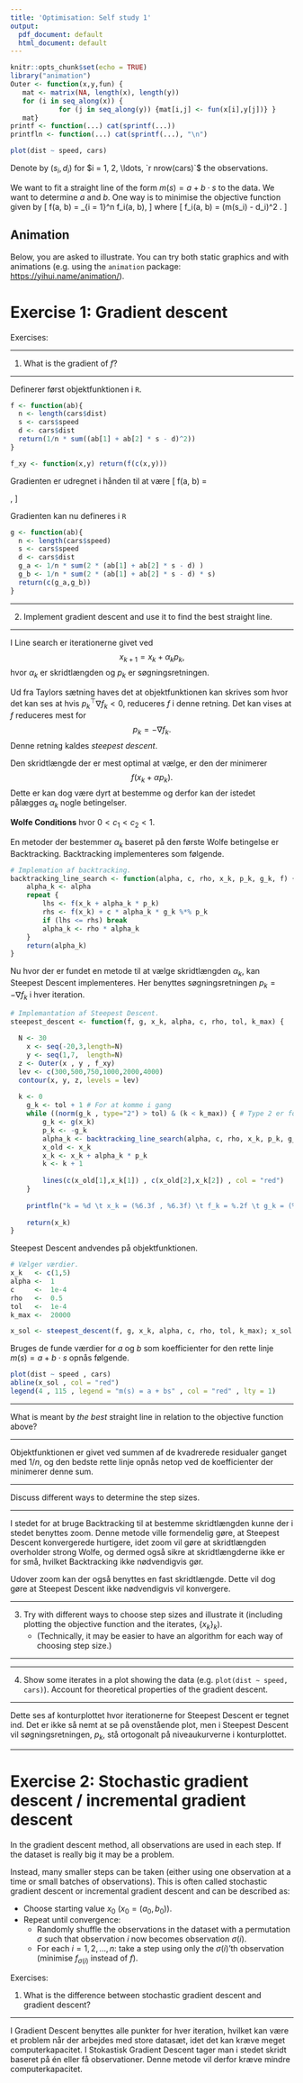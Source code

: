 ```yaml
---
title: 'Optimisation: Self study 1'
output:
  pdf_document: default
  html_document: default
---
```


```r
knitr::opts_chunk$set(echo = TRUE)
library("animation")
Outer <- function(x,y,fun) {
   mat <- matrix(NA, length(x), length(y))
   for (i in seq_along(x)) {
            for (j in seq_along(y)) {mat[i,j] <- fun(x[i],y[j])} }
   mat}
printf <- function(...) cat(sprintf(...))
printfln <- function(...) cat(sprintf(...), "\n")
```


```r
plot(dist ~ speed, cars)
```

Denote by $(s_i, d_i)$ for $i = 1, 2, \ldots, `r nrow(cars)`$ the observations.

We want to fit a straight line of the form $m(s) = a + b \cdot s$ to the data. We want to determine $a$ and $b$. One way is to minimise the objective function given by
\[
f(a, b) = \frac{1}{n} \sum_{i = 1}^n f_i(a, b),
\]
where
\[
f_i(a, b) = (m(s_i) - d_i)^2 .
\]

## Animation

Below, you are asked to illustrate. You can try both static graphics and with animations (e.g. using the `animation` package: <https://yihui.name/animation/>).

# Exercise 1: Gradient descent

Exercises:


***
1. What is the gradient of $f$?

***

Definerer først objektfunktionen i `R`.
```r
f <- function(ab){
  n <- length(cars$dist)
  s <- cars$speed
  d <- cars$dist
  return(1/n * sum((ab[1] + ab[2] * s - d)^2))
}

f_xy <- function(x,y) return(f(c(x,y)))
```

Gradienten er udregnet i hånden til at være
\[
\nabla f(a, b) = \begin{pmatrix}1/n \sum^n_{i=1}2((a+bs_i)-d_i)\\ 1/n\sum^n_{i=1}2((a+bs_i)-d_i)s_i\end{pmatrix},
\]

Gradienten kan nu defineres i `R`
```r
g <- function(ab){
  n <- length(cars$speed)
  s <- cars$speed
  d <- cars$dist 
  g_a <- 1/n * sum(2 * (ab[1] + ab[2] * s - d) )
  g_b <- 1/n * sum(2 * (ab[1] + ab[2] * s - d) * s)
  return(c(g_a,g_b))
}
```

***
2. Implement gradient descent and use it to find the best straight line.

***
I Line search er iterationerne givet ved 
$$x_{k+1} = x_k + \alpha_k p_k,$$
hvor $\alpha_k$ er skridtlængden og $p_k$ er søgningsretningen.

Ud fra Taylors sætning haves det at objektfunktionen kan skrives som
\begin{align*}
f(x_k+\alpha_kp_k)\approx f(x_k)+\alpha_kp_k^\top \nabla f_k,
\end{align*}
hvor det kan ses at hvis $p_k^\top\nabla f_k<0$, reduceres $f$ i denne retning. Det kan vises at $f$ reduceres mest for 
$$p_k=-\nabla f_k.$$
Denne retning kaldes *steepest descent*.

Den skridtlængde der er mest optimal at vælge, er den der minimerer 
$$f(x_k+\alpha p_k).$$
Dette er kan dog være dyrt at bestemme og derfor kan der istedet pålægges $\alpha_k$ nogle betingelser.

**Wolfe Conditions**
\begin{align}
    f(x_k+\alpha_kp_k) &\leq f(x_k)+c_1\alpha \nabla f_k^\top p_k,\\
    \nabla f(x_k+\alpha_k p_k)^\top p_k &\geq c_2\nabla f_k^\top p_k,
\end{align}
hvor $0 < c_1 < c_2 < 1$.

En metoder der bestemmer $\alpha_k$ baseret på den første Wolfe betingelse er Backtracking.
Backtracking implementeres som følgende.
```r
# Implemation af backtracking.
backtracking_line_search <- function(alpha, c, rho, x_k, p_k, g_k, f) {
	alpha_k <- alpha
	repeat { 
		lhs <- f(x_k + alpha_k * p_k)
		rhs <- f(x_k) + c * alpha_k * g_k %*% p_k
		if (lhs <= rhs) break
		alpha_k <- rho * alpha_k
	}
	return(alpha_k)
}
```

Nu hvor der er fundet en metode til at vælge skridtlængden $\alpha_k$, kan Steepest Descent implementeres. Her benyttes søgningsretningen $p_k = - \nabla f_k$ i hver iteration.

```r
# Implemantation af Steepest Descent.
steepest_descent <- function(f, g, x_k, alpha, c, rho, tol, k_max) {
	
  N <- 30 
	x <- seq(-20,3,length=N)
	y <- seq(1,7,  length=N)
  z <- Outer(x , y , f_xy)
  lev <- c(300,500,750,1000,2000,4000)
  contour(x, y, z, levels = lev)
  
  k <- 0
	g_k <- tol + 1 # For at komme i gang
	while ((norm(g_k , type="2") > tol) & (k < k_max)) { # Type 2 er for vektorer
		g_k <- g(x_k)
		p_k <- -g_k 
		alpha_k <- backtracking_line_search(alpha, c, rho, x_k, p_k, g_k, f)
		x_old <- x_k
		x_k <- x_k + alpha_k * p_k
		k <- k + 1
		
		lines(c(x_old[1],x_k[1]) , c(x_old[2],x_k[2]) , col = "red")
	}
	
	printfln("k = %d \t x_k = (%6.3f , %6.3f) \t f_k = %.2f \t g_k = (%8.3f , %8.3f) \t alpha_k = %.5f", k, x_k[1] , x_k[2], f(x_k), g_k[1] , g_k[2], alpha_k)
	
	return(x_k)
}
```

Steepest Descent andvendes på objektfunktionen.

```r
# Vælger værdier.
x_k   <- c(1,5)
alpha <-  1              
c     <-  1e-4 
rho   <-  0.5
tol   <-  1e-4
k_max <-  20000

x_sol <- steepest_descent(f, g, x_k, alpha, c, rho, tol, k_max); x_sol
```

Bruges de funde værdier for $a$ og $b$ som koefficienter for den rette linje $m(s) = a + b \cdot s$ opnås følgende.
```r
plot(dist ~ speed , cars)
abline(x_sol , col = "red")
legend(4 , 115 , legend = "m(s) = a + bs" , col = "red" , lty = 1)
```


***
What is meant by *the best* straight line in relation to the objective function above?

***

Objektfunktionen er givet ved summen af de kvadrerede residualer ganget med $1/n$, og den bedste rette linje opnås netop ved de koefficienter der minimerer denne sum.  

***
Discuss different ways to determine the step sizes.

***
    
I stedet for at bruge Backtracking til at bestemme skridtlængden kunne der i stedet benyttes zoom. Denne metode ville formendelig gøre, at Steepest Descent konvergerede hurtigere, idet zoom vil gøre at skridtlængden overholder strong Wolfe, og dermed også sikre at skridtlængderne ikke er for små, hvilket Backtracking ikke nødvendigvis gør.

Udover zoom kan der også benyttes en fast skridtlængde. Dette vil dog gøre at Steepest Descent ikke nødvendigvis vil konvergere.


***
3. Try with different ways to choose step sizes and illustrate it (including plotting the objective function and the iterates, $\{x_k\}_k$). 
    * (Technically, it may be easier to have an algorithm for each way of choosing step size.)

***

***
4. Show some iterates in a plot showing the data (e.g. `plot(dist ~ speed, cars)`).
Account for theoretical properties of the gradient descent.

***

Dette ses af konturplottet hvor iterationerne for Steepest Descent er tegnet ind. Det er ikke så nemt at se på ovenstående plot, men i Steepest Descent vil søgningsretningen, $p_k$, stå ortogonalt på niveaukurverne i konturplottet.

***

# Exercise 2: Stochastic gradient descent / incremental gradient descent

In the gradient descent method, all observations are used in each step. If the dataset is really big it may be a problem.

Instead, many smaller steps can be taken (either using one observation at a time or small batches of observations). This is often called stochastic gradient descent or incremental gradient descent and can be described as:

* Choose starting value $x_0$ ($x_0 = (a_0, b_0)$).
* Repeat until convergence:
    + Randomly shuffle the observations in the dataset with a permutation $\sigma$ such that observation $i$ now becomes observation $\sigma(i)$.
    + For each $i = 1, 2, \ldots, n$: take a step using only the $\sigma(i)$'th observation (minimise $f_{\sigma(i)}$ instead of $f$).

Exercises:

1. What is the difference between stochastic gradient descent and gradient descent?

***

I Gradient Descent benyttes alle punkter for hver iteration, hvilket kan være et problem når der arbejdes med store datasæt, idet det kan kræve meget computerkapacitet. I Stokastisk Gradient Descent tager man i stedet skridt baseret på én eller få observationer. Denne metode vil derfor kræve mindre computerkapacitet.  

